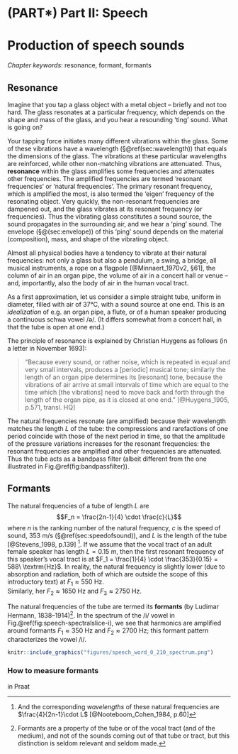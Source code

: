 # (PART\*) Part II: Speech {-}

# Production of speech sounds {#ch-formants}

*Chapter keywords*: resonance, formant, formants

## Resonance

Imagine that you tap a glass object with a metal object -- briefly and not too hard. The glass resonates at a particular frequency, which depends on the shape and mass of the glass, and you hear a resounding 'ting' sound. What is going on? 

Your tapping force initiates many different vibrations within the glass. Some of these vibrations have a wavelength (§\@ref(sec:wavelength)) that equals the dimensions of the glass. The vibrations at these particular wavelengths are reinforced, while other non-matching vibrations are attenuated. Thus, **resonance** within the glass amplifies some frequencies and attenuates other frequencies. The amplified frequencies are termed 'resonant frequencies' or 'natural frequencies'. The primary resonant frequency, which is amplified the most, is also termed the 'eigen' frequency of the resonating object. Very quickly, the non-resonant frequencies are dampened out, and the glass vibrates at its resonant frequency (or frequencies). Thus the vibrating glass constitutes a sound source, the sound propagates in the surrounding air, and we hear a 'ping' sound. The envelope (§\@(sec:envelope)) of this 'ping' sound depends on the material (composition), mass, and shape of the vibrating object.  

Almost all physical bodies have a tendency to vibrate at their natural frequencies: not only a glass but also a pendulum, a swing, a bridge, all musical instruments, a rope on a flagpole [@Minnaert_1970v2, §61], the column of air in an organ pipe, the volume of air in a concert hall or venue -- and, importantly, also the body of air in the human vocal tract.  

As a first approximation, let us consider a simple straight tube, uniform in diameter, filled with air of 37°C, with a sound source at one end. This is an *idealization* of e.g. an organ pipe, a flute, or of a human speaker producing a continuous schwa vowel /ə/. (It differs somewhat from a concert hall, in that the tube is open at one end.) 

The principle of resonance is explained by Christian Huygens as follows (in a letter in November 1693):

> "Because every sound, or rather noise, which is repeated in equal and very small intervals, produces a [periodic] musical tone; similarly the length of an organ pipe determines its [resonant] tone, because the vibrations of air arrive at small intervals of time which are equal to the time which [the vibrations] need to move back and forth through the length of the organ pipe, as it is closed at one end." [@Huygens_1905, p.571, transl. HQ]

The natural frequencies resonate (are amplified) because their wavelength matches the length $L$ of the tube: the compressions and rarefactions of one period coincide with those of the next period in time, so that the amplitude of the pressure variations increases for the resonant frequencies: the resonant frequencies are amplified and other frequencies are attenuated. Thus the tube acts as a bandpass filter (albeit different from the one illustrated in Fig.\@ref(fig:bandpassfilter)).

## Formants

The natural frequencies of a tube of length $L$ are 
$$F_n = \frac{2n-1}{4} \cdot \frac{c}{L}$$
where $n$ is the ranking number of the natural frequency, $c$ is the speed of sound, 353 m/s (§\@ref(sec:speedofsound)), and $L$ is the length of the tube [@Stevens_1998, p.139] ^[And the corresponding *wavelengths* of these natural frequencies are $\frac{4}{2n-1}\cdot L$ [@Nooteboom_Cohen_1984, p.60]].
If we assume that the vocal tract of an adult female speaker has length $L=0.15$ m, then the first resonant frequency of this speaker's vocal tract is at $F_1 = \frac{1}{4} \cdot \frac{353}{0.15} = 588\ \textrm{Hz}$. In reality, the natural frequency is slightly lower (due to absorption and radiation, both of which are outside the scope of this introductory text) at $F_1 \approx 550\ \textrm{Hz}$.  
Similarly, her $F_2 \approx 1650\ \textrm{Hz}$ and $F_3 \approx 2750\ \textrm{Hz}$. 

The natural frequencies of the tube are termed its **formants** (by Ludimar Hermann, 1838--1914)^[Formants are a property of the tube or of the vocal tract (and of the medium), and not of the sounds coming out of that tube or tract, but this distinction is seldom relevant and seldom made.]. 
In the spectrum of the /i/ vowel in Fig.\@ref(fig:speech-spectralslice-i), we see that harmonics are amplified around formants $F_1 \approx 350\ \textrm{Hz}$ and $F_2 \approx 2700\ \textrm{Hz}$; this formant pattern characterizes the vowel /i/.

```r
knitr::include_graphics("figures/speech_word_0_210_spectrum.png")
```

### How to measure formants

in Praat